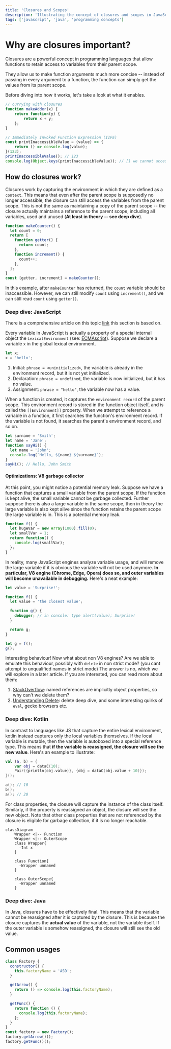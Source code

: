 ```yaml
---
title: 'Closures and Scopes'
description: 'Illustrating the concept of closures and scopes in JavaScript and other languages'
tags: ['javascript', 'java', 'programming concepts']
---
```


# Why are closures important?

Closures are a powerful concept in programming languages that allow functions to retain access to variables from their parent scope.

They allow us to make function arguments much more concise -- instead of passing in every argument to a function, the function can simply get the values from its parent scope.

Before diving into how it works, let's take a look at what it enables.

```javascript
// currying with closures
function makeAdder(x) {
    return function(y) {
        return x + y;
    };
}

// Immediately Invoked Function Expression (IIFE)
const printInaccessibleValue = (value) => {
    return () => console.log(value);
}(123);
printInaccessibleValue(); // 123
console.log(Object.keys(printInaccessibleValue)); // [] we cannot access value
```

## How do closures work?

Closures work by capturing the environment in which they are defined as a `context`. This means that even after the parent scope is supposedly
no longer accessible, the closure can still access the variables from the parent scope. This is not the same as maintaining a copy
of the parent scope -- the closure actually maintains a reference to the parent scope, including all variables, used and unused (**At least in theory -- see deep dive**).

```javascript
function makeCounter() {
  let count = 0;
  return [
    function getter() {
      return count;
    },
    function increment() {
      count++;
    },
  ];
}
const [getter, increment] = makeCounter();
```

In this example, after `makeCounter` has returned, the `count` variable should be inaccessible. However, we can still modify `count`
using `increment()`, and we can still read `count` using `getter()`.

### Deep dive: JavaScript

There is a comprehensive article on this topic [link](https://javascript.info/closure) this section is based on.

Every variable in JavaScript is actually a property of a special internal object the `LexicalEnvironment` (see: [ECMAscript](https://262.ecma-international.org/5.1/#sec-10.3)).
Suppose we declare a variable `x` in the global lexical environment.

```javascript
let x;
x = 'hello';
```

1. Initial: `phrase = <uninitialized>`, the variable is already in the environment record, but it is not yet initialized.
2. Declaration: `phrase = undefined`, the variable is now initialized, but it has no value.
3. Assignment: `phrase = "hello"`, the variable now has a value.

When a function is created, it captures the `environment record` of the parent scope. This environment record is stored in the function object itself, and is called the `[[Environment]]` property.
When we attempt to reference a variable in a function, it first searches the function's environment record. If the variable is not found, it searches the parent's environment record, and so on.

```javascript
let surname = 'Smith';
let name = 'Jane';
function sayHi() {
  let name = 'John';
  console.log(`Hello, ${name} ${surname}`);
}
sayHi(); // Hello, John Smith
```

#### Optimizations: V8 garbage collector

At this point, you might notice a potential memory leak. Suppose we have a function that captures a small variable from the parent scope. If the function is kept alive, the small variable cannot be
garbage collected. Further suppose there is also a large variable in the same scope, then in theory the large variable is also kept alive since the function retains the parent scope the large variable
is in. This is a potential memory leak.

```JavaScript
function f() {
  let hugeVar = new Array(1000).fill(0);
  let smallVar = 1;
  return function() {
    console.log(smallVar);
  };
}
```

In reality, many JavaScript engines analyze variable usage, and will remove the large variable if it is obvious the variable will not be used anymore.
**In particular, V8 engine (Chrome, Edge, Opera) does so, and outer variables will become unavailable in debugging.** Here's a neat example:

```javascript
let value = 'Surprise!';

function f() {
  let value = 'the closest value';

  function g() {
    debugger; // in console: type alert(value); Surprise!
  }

  return g;
}

let g = f();
g();
```

Interesting behaviour! Now what about non V8 engines? Are we able to emulate this behaviour, possibly with `delete` in non strict mode? (you cant attempt to unqualified names in strict mode)
The answer is no, which we will explore in a later article. If you are interested, you can read more about them:

1. [StackOverflow](https://stackoverflow.com/questions/1596782/how-can-i-unset-a-javascript-variable): named references are implicitly object properties, so why can't we delete them?
2. [Understanding Delete](http://perfectionkills.com/understanding-delete/): delete deep dive, and some interesting quirks of `eval`, gecko browsers etc.

### Deep dive: Kotlin

In contrast to languages like JS that capture the entire lexical environment, kotlin instead captures only the local variables themselves. If the local variable is mutable,
then the variable is autoboxed into a special reference type. This means that **if the variable is reassigned, the closure will see the new value**. Here's an example to illustrate:

```kotlin
val (a, b) = {
    var obj = dataC(10);
    Pair({println(obj.value)}, {obj = dataC(obj.value + 10)});
}();

a(); // 10
b();
a(); // 20
```

For class properties, the closure will capture the instance of the class itself. Similarly, if the property is reassigned an object, the closure will see the new object.
Note that other class properties that are not referenced by the closure is eligible for garbage collection, if it is no longer reachable.

```mermaid
classDiagram
    Wrapper <|-- Function
    Wrapper <|-- OuterScope
    class Wrapper{
      -Int x
    }

    class Function{
      -Wrapper unnamed
    }

    class OuterScope{
      -Wrapper unnamed
    }
```

### Deep dive: Java

In Java, closures have to be effectively final. This means that the variable cannot be reassigned after it is captured by the closure.
This is because the closure captures the **actual value** of the variable, not the variable itself. If the outer variable is somehow reassigned, the closure will still see the old value.

## Common usages

```javascript
class Factory {
  constructor() {
    this.factoryName = 'ASD';
  }

  getArrow() {
    return () => console.log(this.factoryName);
  }

  getFunc() {
    return function () {
      console.log(this.factoryName);
    };
  }
}
const factory = new Factory();
factory.getArrow()();
factory.getFunc()();
```
